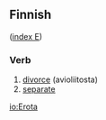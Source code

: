 ==Finnish==
([[Wiktionary:Finnish_index_e|index E]])

===Verb===

# [[divorce]] (avioliitosta)
# [[separate]]

[[io:Erota]]